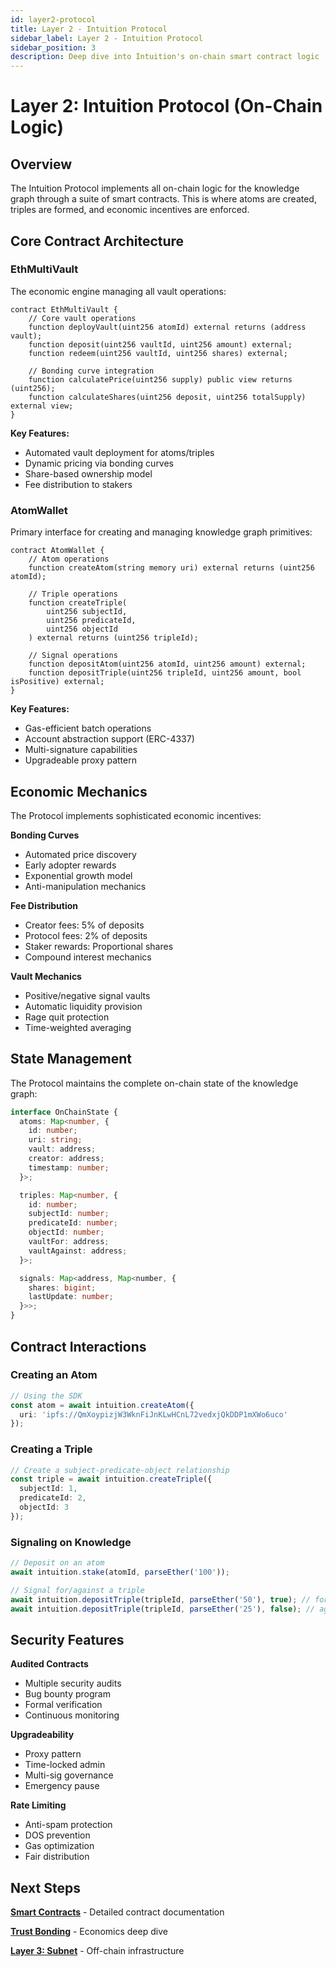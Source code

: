 ```yaml
---
id: layer2-protocol
title: Layer 2 - Intuition Protocol
sidebar_label: Layer 2 - Intuition Protocol
sidebar_position: 3
description: Deep dive into Intuition's on-chain smart contract logic
---
```


# Layer 2: Intuition Protocol (On-Chain Logic)

## Overview

The Intuition Protocol implements all on-chain logic for the knowledge graph through a suite of smart contracts. This is where atoms are created, triples are formed, and economic incentives are enforced.

## Core Contract Architecture

<div style={{
  backgroundColor: 'var(--ifm-background-surface-color)',
  border: '1px solid var(--ifm-color-emphasis-300)',
  borderRadius: '8px',
  padding: '1.5rem',
  margin: '1.5rem 0'
}}>

### **EthMultiVault**
The economic engine managing all vault operations:

```solidity
contract EthMultiVault {
    // Core vault operations
    function deployVault(uint256 atomId) external returns (address vault);
    function deposit(uint256 vaultId, uint256 amount) external;
    function redeem(uint256 vaultId, uint256 shares) external;

    // Bonding curve integration
    function calculatePrice(uint256 supply) public view returns (uint256);
    function calculateShares(uint256 deposit, uint256 totalSupply) external view;
}
```

**Key Features:**
- Automated vault deployment for atoms/triples
- Dynamic pricing via bonding curves
- Share-based ownership model
- Fee distribution to stakers

</div>

<div style={{
  backgroundColor: 'var(--ifm-background-surface-color)',
  border: '1px solid var(--ifm-color-emphasis-300)',
  borderRadius: '8px',
  padding: '1.5rem',
  margin: '1.5rem 0'
}}>

### **AtomWallet**
Primary interface for creating and managing knowledge graph primitives:

```solidity
contract AtomWallet {
    // Atom operations
    function createAtom(string memory uri) external returns (uint256 atomId);

    // Triple operations
    function createTriple(
        uint256 subjectId,
        uint256 predicateId,
        uint256 objectId
    ) external returns (uint256 tripleId);

    // Signal operations
    function depositAtom(uint256 atomId, uint256 amount) external;
    function depositTriple(uint256 tripleId, uint256 amount, bool isPositive) external;
}
```

**Key Features:**
- Gas-efficient batch operations
- Account abstraction support (ERC-4337)
- Multi-signature capabilities
- Upgradeable proxy pattern

</div>

## Economic Mechanics

The Protocol implements sophisticated economic incentives:

<div className="economic-grid">

<div className="uniform-card" style={{
  backgroundColor: 'var(--ifm-color-emphasis-50)',
  border: '1px solid var(--ifm-color-emphasis-200)',
  borderRadius: '6px',
  padding: '1rem'
}}>

**Bonding Curves**
- Automated price discovery
- Early adopter rewards
- Exponential growth model
- Anti-manipulation mechanics

</div>

<div className="uniform-card" style={{
  backgroundColor: 'var(--ifm-color-emphasis-50)',
  border: '1px solid var(--ifm-color-emphasis-200)',
  borderRadius: '6px',
  padding: '1rem'
}}>

**Fee Distribution**
- Creator fees: 5% of deposits
- Protocol fees: 2% of deposits
- Staker rewards: Proportional shares
- Compound interest mechanics

</div>

<div className="uniform-card" style={{
  backgroundColor: 'var(--ifm-color-emphasis-50)',
  border: '1px solid var(--ifm-color-emphasis-200)',
  borderRadius: '6px',
  padding: '1rem'
}}>

**Vault Mechanics**
- Positive/negative signal vaults
- Automatic liquidity provision
- Rage quit protection
- Time-weighted averaging

</div>

</div>

## State Management

The Protocol maintains the complete on-chain state of the knowledge graph:

```typescript
interface OnChainState {
  atoms: Map<number, {
    id: number;
    uri: string;
    vault: address;
    creator: address;
    timestamp: number;
  }>;

  triples: Map<number, {
    id: number;
    subjectId: number;
    predicateId: number;
    objectId: number;
    vaultFor: address;
    vaultAgainst: address;
  }>;

  signals: Map<address, Map<number, {
    shares: bigint;
    lastUpdate: number;
  }>>;
}
```

## Contract Interactions

### Creating an Atom

```typescript
// Using the SDK
const atom = await intuition.createAtom({
  uri: 'ipfs://QmXoypizjW3WknFiJnKLwHCnL72vedxjQkDDP1mXWo6uco'
});
```

### Creating a Triple

```typescript
// Create a subject-predicate-object relationship
const triple = await intuition.createTriple({
  subjectId: 1,
  predicateId: 2,
  objectId: 3
});
```

### Signaling on Knowledge

```typescript
// Deposit on an atom
await intuition.stake(atomId, parseEther('100'));

// Signal for/against a triple
await intuition.depositTriple(tripleId, parseEther('50'), true); // for
await intuition.depositTriple(tripleId, parseEther('25'), false); // against
```

## Security Features

<div className="economic-grid">

<div className="uniform-card" style={{
  backgroundColor: 'var(--ifm-background-color)',
  border: '1px solid var(--ifm-color-emphasis-300)',
  borderRadius: '8px',
  padding: '1rem'
}}>

**Audited Contracts**
- Multiple security audits
- Bug bounty program
- Formal verification
- Continuous monitoring

</div>

<div className="uniform-card" style={{
  backgroundColor: 'var(--ifm-background-color)',
  border: '1px solid var(--ifm-color-emphasis-300)',
  borderRadius: '8px',
  padding: '1rem'
}}>

**Upgradeability**
- Proxy pattern
- Time-locked admin
- Multi-sig governance
- Emergency pause

</div>

<div className="uniform-card" style={{
  backgroundColor: 'var(--ifm-background-color)',
  border: '1px solid var(--ifm-color-emphasis-300)',
  borderRadius: '8px',
  padding: '1rem'
}}>

**Rate Limiting**
- Anti-spam protection
- DOS prevention
- Gas optimization
- Fair distribution

</div>

</div>

## Next Steps

<div className="economic-grid">

<div className="uniform-card" style={{
  border: '1px solid var(--ifm-color-emphasis-300)',
  borderRadius: '6px',
  padding: '1rem',
  backgroundColor: 'var(--ifm-background-color)'
}}>

**[Smart Contracts](/docs/developer-tools/contracts/contract-architecture)** - Detailed contract documentation

</div>

<div className="uniform-card" style={{
  border: '1px solid var(--ifm-color-emphasis-300)',
  borderRadius: '6px',
  padding: '1rem',
  backgroundColor: 'var(--ifm-background-color)'
}}>

**[Trust Bonding](/docs/developer-tools/contracts/trust-bonding)** - Economics deep dive

</div>

<div className="uniform-card" style={{
  border: '1px solid var(--ifm-color-emphasis-300)',
  borderRadius: '6px',
  padding: '1rem',
  backgroundColor: 'var(--ifm-background-color)'
}}>

**[Layer 3: Subnet](./layer3-subnet)** - Off-chain infrastructure

</div>

</div>
